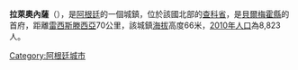 {{Coord|27|3|S|58|43|W|display=title}}

'''拉萊奧內薩'''（{{lang-es|La Leonesa}}），是[[阿根廷|阿根廷]]的一個城鎮，位於該國北部的[[查科省|查科省]]，是[[貝爾梅霍縣_(查科省)|貝爾梅霍縣]]的首府，距離[[雷西斯滕西亞|雷西斯滕西亞]]70公里，該城鎮[[海拔|海拔]]高度66米，[[2010年|2010年]][[人口|人口]]為8,823人。

{{Argentina-geo-stub}}
[[Category:阿根廷城市|Category:阿根廷城市]]